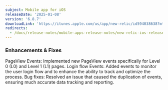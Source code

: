 ```yaml
---
subject: Mobile app for iOS
releaseDate: '2025-01-08'
version: '6.8.7'
downloadLink: 'https://itunes.apple.com/us/app/new-relic/id594038638?mt=8'
redirects:
  - /docs/release-notes/mobile-apps-release-notes/new-relic-ios-release-notes/new-relic-ios-6087
---
```


### Enhancements & Fixes

PageView Events:
Implemented new PageView events specifically for Level 0 (L0) and Level 1 (L1) pages.
Login flow Events:
Added events to monitor the user login flow and to enhance the ability to track and optimize the process.
Bug fixes:
Resolved an issue that caused the duplication of events, ensuring much accurate data tracking and reporting.
